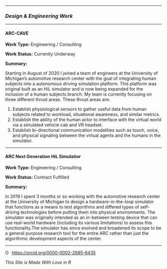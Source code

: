 <link rel="stylesheet" href="styles.css" type="text/css">

<link rel="stylesheet" href="https://cdnjs.cloudflare.com/ajax/libs/font-awesome/4.7.0/css/font-awesome.min.css">

---

### *Design & Engineering Work*

---

#### ARC-CAVE 

**Work Type:** Engineering / Consulting

**Work Status:** Currently Underway

**Summary:** 

Starting in August of 2020 I joined a team of engineers at the University of Michigan's automotive research center with the goal of integrating human subjects into a autonomous driving simulation platform. This platform was original built as an HiL simulator and is now being expanded for the inclusion of a human subjects branch. My team is currently focusing on three different thrust areas. These thrust areas are:

1. Establish physiological sensors to gather useful data from human subjects related to workload, situational awareness, and similar metrics.
2. Establish the ability of the human actor to interface with the virtual world via a simulated vehicle cab and VR headset. 
3. Establish bi-directional communication modalities such as touch, voice, and physical signaling between the virtual agents and the humans in the simulator.


---

#### ARC Next Generation HiL Simulatior 


**Work Type:** Engineering / Consulting

**Work Status:** Contract Fulfilled

**Summary:** 

In 2019 I spent 3 months or so working with the automotive research center at the University of Michigan to design a hardware-in-the-loop simulator that functions as a means to test algorithms and differed types of self-driving technologies before putting them into physical environments. The simulator was originally intended as an in-between testing device that can use real-world hardware (including its various limitations) to assess this functionality.The simulator has since evolved and broadened its scope to be a general purpose research tool for the entire ARC rather than just the algorithmic development aspects of the center. 


---

<div itemscope itemtype="https://schema.org/Person"><a itemprop="sameAs" content="https://orcid.org/0000-0002-2685-6435" href="https://orcid.org/0000-0002-2685-6435" target="orcid.widget" rel="me noopener noreferrer" style="vertical-align:top;"><img src="https://orcid.org/sites/default/files/images/orcid_16x16.png" style="width:1em;margin-right:.5em;" alt="ORCID iD icon">https://orcid.org/0000-0002-2685-6435</a></div>

*This Site is Made With Love in R*